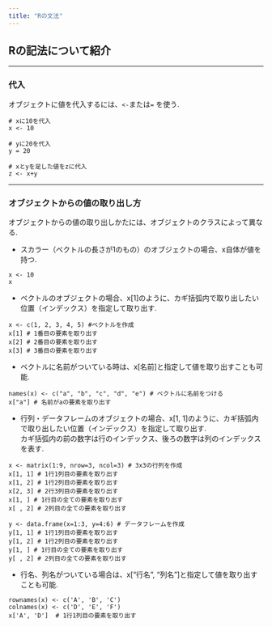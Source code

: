 ```yaml
---
title: "Rの文法"
---
```


## Rの記法について紹介

------------------------------------------------------------------------

### 代入

オブジェクトに値を代入するには、`<-`または`=` を使う.

```         
# xに10を代入
x <- 10 

# yに20を代入
y = 20 

# xとyを足した値をzに代入
z <- x+y 
```

------------------------------------------------------------------------

### オブジェクトからの値の取り出し方

オブジェクトからの値の取り出しかたには、オブジェクトのクラスによって異なる.

-   スカラー（ベクトルの長さが1のもの）のオブジェクトの場合、x自体が値を持つ.\

```         
x <- 10
x
```

-   ベクトルのオブジェクトの場合、x\[1\]のように、カギ括弧内で取り出したい位置（インデックス）を指定して取り出す.\

```         
x <- c(1, 2, 3, 4, 5) #ベクトルを作成
x[1] # 1番目の要素を取り出す
x[2] # 2番目の要素を取り出す
x[3] # 3番目の要素を取り出す
```

-   ベクトルに名前がついている時は、x\[名前\]と指定して値を取り出すことも可能.\

```         
names(x) <- c("a", "b", "c", "d", "e") # ベクトルに名前をつける
x["a"] # 名前がaの要素を取り出す
```

-   行列・データフレームのオブジェクトの場合、x\[1, 1\]のように、カギ括弧内で取り出したい位置（インデックス）を指定して取り出す.\
    カギ括弧内の前の数字は行のインデックス、後ろの数字は列のインデックスを表す.\

``` r:matrix
x <- matrix(1:9, nrow=3, ncol=3) # 3x3の行列を作成
x[1, 1] # 1行1列目の要素を取り出す
x[1, 2] # 1行2列目の要素を取り出す
x[2, 3] # 2行3列目の要素を取り出す
x[1, ] # 1行目の全ての要素を取り出す
x[ , 2] # 2列目の全ての要素を取り出す
```

``` r:data.frame
y <- data.frame(x=1:3, y=4:6) # データフレームを作成
y[1, 1] # 1行1列目の要素を取り出す
y[1, 2] # 1行2列目の要素を取り出す
y[1, ] # 1行目の全ての要素を取り出す
y[ , 2] # 2列目の全ての要素を取り出す
```

-   行名、列名がついている場合は、x\["行名", "列名"\]と指定して値を取り出すことも可能.\

``` r:data.frame2
rownames(x) <- c('A', 'B', 'C')
colnames(x) <- c('D', 'E', 'F')
x['A', 'D']  # 1行1列目の要素を取り出す
```